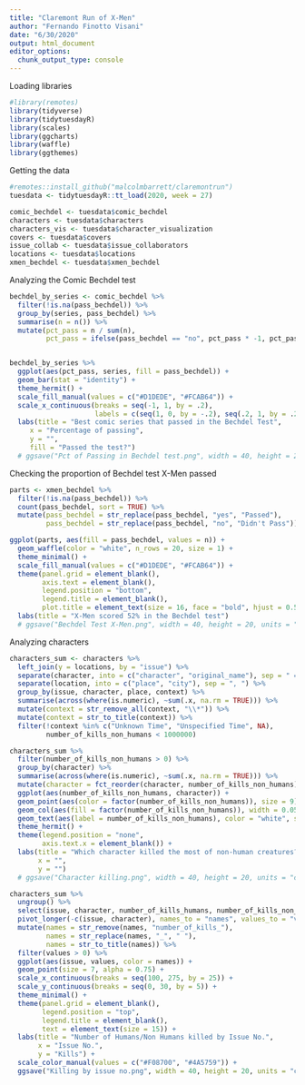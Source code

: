 ```yaml
---
title: "Claremont Run of X-Men"
author: "Fernando Finotto Visani"
date: "6/30/2020"
output: html_document
editor_options: 
  chunk_output_type: console
---
```


Loading libraries
```r
#library(remotes)
library(tidyverse)
library(tidytuesdayR)
library(scales)
library(ggcharts)
library(waffle)
library(ggthemes)
```

Getting the data
```r
#remotes::install_github("malcolmbarrett/claremontrun")
tuesdata <- tidytuesdayR::tt_load(2020, week = 27)

comic_bechdel <- tuesdata$comic_bechdel
characters <- tuesdata$characters
characters_vis <- tuesdata$character_visualization
covers <- tuesdata$covers
issue_collab <- tuesdata$issue_collaborators
locations <- tuesdata$locations
xmen_bechdel <- tuesdata$xmen_bechdel
```

Analyzing the Comic Bechdel test
```r
bechdel_by_series <- comic_bechdel %>% 
  filter(!is.na(pass_bechdel)) %>% 
  group_by(series, pass_bechdel) %>% 
  summarise(n = n()) %>% 
  mutate(pct_pass = n / sum(n),
         pct_pass = ifelse(pass_bechdel == "no", pct_pass * -1, pct_pass))


bechdel_by_series %>% 
  ggplot(aes(pct_pass, series, fill = pass_bechdel)) +
  geom_bar(stat = "identity") +
  theme_hermit() +
  scale_fill_manual(values = c("#D1DEDE", "#FCAB64")) +
  scale_x_continuous(breaks = seq(-1, 1, by = .2),
                     labels = c(seq(1, 0, by = -.2), seq(.2, 1, by = .2))) +
  labs(title = "Best comic series that passed in the Bechdel Test",
     x = "Percentage of passing",
     y = "",
     fill = "Passed the test?")
  # ggsave("Pct of Passing in Bechdel test.png", width = 40, height = 20, units = "cm", dpi = 300, scale = 1)
```

Checking the proportion of Bechdel test X-Men passed
```r
parts <- xmen_bechdel %>% 
  filter(!is.na(pass_bechdel)) %>% 
  count(pass_bechdel, sort = TRUE) %>% 
  mutate(pass_bechdel = str_replace(pass_bechdel, "yes", "Passed"),
         pass_bechdel = str_replace(pass_bechdel, "no", "Didn't Pass"))

ggplot(parts, aes(fill = pass_bechdel, values = n)) +
  geom_waffle(color = "white", n_rows = 20, size = 1) +
  theme_minimal() +
  scale_fill_manual(values = c("#D1DEDE", "#FCAB64")) +
  theme(panel.grid = element_blank(),
        axis.text = element_blank(),
        legend.position = "bottom",
        legend.title = element_blank(),
        plot.title = element_text(size = 16, face = "bold", hjust = 0.5)) +
  labs(title = "X-Men scored 52% in the Bechdel test")
  # ggsave("Bechdel Test X-Men.png", width = 40, height = 20, units = "cm", dpi = 300, scale = 1)
```

Analyzing characters
```r
characters_sum <- characters %>%
  left_join(y = locations, by = "issue") %>% 
  separate(character, into = c("character", "original_name"), sep = " = ") %>% 
  separate(location, into = c("place", "city"), sep = ", ") %>%
  group_by(issue, character, place, context) %>% 
  summarise(across(where(is.numeric), ~sum(.x, na.rm = TRUE))) %>% 
  mutate(context = str_remove_all(context, "\\*")) %>% 
  mutate(context = str_to_title(context)) %>% 
  filter(!context %in% c("Unknown Time", "Unspecified Time", NA),
         number_of_kills_non_humans < 1000000)

characters_sum %>% 
  filter(number_of_kills_non_humans > 0) %>% 
  group_by(character) %>% 
  summarise(across(where(is.numeric), ~sum(.x, na.rm = TRUE))) %>% 
  mutate(character = fct_reorder(character, number_of_kills_non_humans)) %>% 
  ggplot(aes(number_of_kills_non_humans, character)) +
  geom_point(aes(color = factor(number_of_kills_non_humans)), size = 9) +
  geom_col(aes(fill = factor(number_of_kills_non_humans)), width = 0.05) +
  geom_text(aes(label = number_of_kills_non_humans), color = "white", size = 4, position = position_dodge(0.5)) +
  theme_hermit() +
  theme(legend.position = "none",
        axis.text.x = element_blank()) +
  labs(title = "Which character killed the most of non-human creatures?",
       x = "",
       y = "")
  # ggsave("Character killing.png", width = 40, height = 20, units = "cm", dpi = 300, scale = 1)

characters_sum %>% 
  ungroup() %>% 
  select(issue, character, number_of_kills_humans, number_of_kills_non_humans) %>% 
  pivot_longer(-c(issue, character), names_to = "names", values_to = "values") %>% 
  mutate(names = str_remove(names, "number_of_kills_"),
         names = str_replace(names, "_", " "),
         names = str_to_title(names)) %>% 
  filter(values > 0) %>% 
  ggplot(aes(issue, values, color = names)) +
  geom_point(size = 7, alpha = 0.75) +
  scale_x_continuous(breaks = seq(100, 275, by = 25)) +
  scale_y_continuous(breaks = seq(0, 30, by = 5)) +
  theme_minimal() +
  theme(panel.grid = element_blank(),
        legend.position = "top",
        legend.title = element_blank(),
        text = element_text(size = 15)) +
  labs(title = "Number of Humans/Non Humans killed by Issue No.",
       x = "Issue No.",
       y = "Kills") +
  scale_color_manual(values = c("#F08700", "#4A5759")) +
  ggsave("Killing by issue no.png", width = 40, height = 20, units = "cm", dpi = 300, scale = 1)
```



